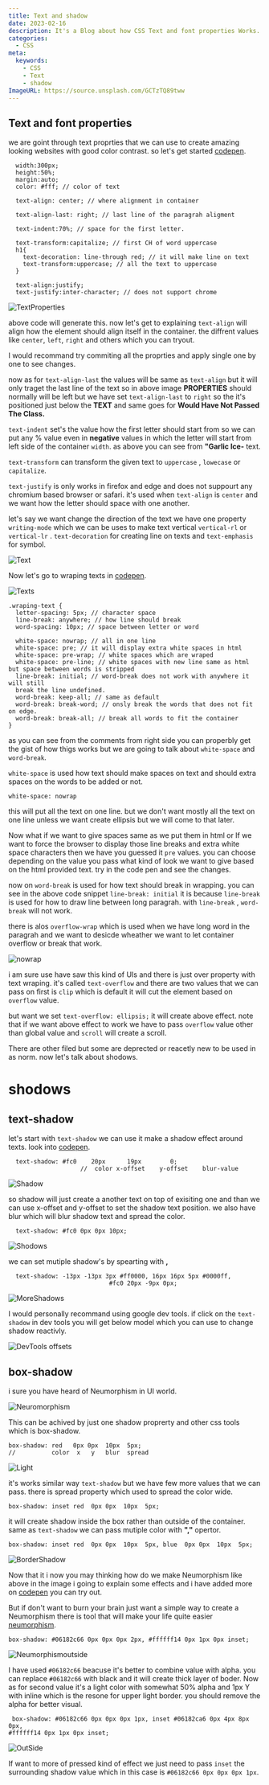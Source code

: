 ```yaml
---
title: Text and shadow
date: 2023-02-16
description: It's a Blog about how CSS Text and font properties Works.
categories:
  - CSS
meta:
  keywords:
    - CSS
    - Text
    - shadow
ImageURL: https://source.unsplash.com/GCTzTQ89tww
---
```


## Text and font properties

we are goint through text proprties that we can use to create amazing looking websites with good color contrast. so let's get started [codepen](https://codepen.io/Wolfie12/pen/qBYNOEV).

```
  width:300px;
  height:50%;
  margin:auto;
  color: #fff; // color of text

  text-align: center; // where alignment in container

  text-align-last: right; // last line of the paragrah aligment

  text-indent:70%; // space for the first letter.

  text-transform:capitalize; // first CH of word uppercase
  h1{
    text-decoration: line-through red; // it will make line on text
    text-transform:uppercase; // all the text to uppercase
  }

  text-align:justify;
  text-justify:inter-character; // does not support chrome
```

![TextProperties](https://ik.imagekit.io/5aalo5l7bu7/DevBlog/Text/Screenshot_2022-09-11_at_8.26.59_AM_8tP-XSPZ-V.png?ik-sdk-version=javascript-1.4.3&updatedAt=1676488099942)

above code will generate this. now let's get to explaining `text-align` will align how the element should align itself in the container. the diffrent values like `center`, `left`, `right` and others which you can tryout.

I would recommand try commiting all the proprties and apply single one by one to see changes.

now as for `text-align-last` the values will be same as `text-align` but it will only traget the last line of the text so in above image **PROPERTIES** should normally will be left but we have set `text-align-last` to `right` so the it's positioned just below the **TEXT** and same goes for **Would Have Not Passed The Class.**

`text-indent` set's the value how the first letter should start from so we can put any % value even in **negative** values in which the letter will start from left side of the container `width`. as above you can see from **"Garlic Ice-** text.

`text-transform` can transform the given text to `uppercase` , `lowecase` or `capitalize`.

`text-justify` is only works in firefox and edge and does not suppourt any chromium based browser or safari. it's used when `text-align` is `center` and we want how the letter should space with one another.

let's say we want change the direction of the text we have one property `writing-mode` which we can be uses to make text vertical `vertical-rl` or `vertical-lr` . `text-decoration` for creating line on texts and `text-emphasis` for symbol.

![Text](https://ik.imagekit.io/5aalo5l7bu7/DevBlog/Text/Screenshot_2022-09-11_at_2.28.46_PM_XfiI2F0vo.png?ik-sdk-version=javascript-1.4.3&updatedAt=1676488099810)

Now let's go to wraping texts in [codepen](https://codepen.io/Wolfie12/pen/qBYNOEV).

![Texts](https://ik.imagekit.io/5aalo5l7bu7/DevBlog/Text/Screenshot_2022-09-11_at_1.43.22_PM_MTtenUnrW1.png?ik-sdk-version=javascript-1.4.3&updatedAt=1676488099837)

```
.wraping-text {
  letter-spacing: 5px; // character space
  line-break: anywhere; // how line should break
  word-spacing: 10px; // space between letter or word

  white-space: nowrap; // all in one line
  white-space: pre; // it will display extra white spaces in html
  white-space: pre-wrap; // white spaces which are wraped
  white-space: pre-line; // white spaces with new line same as html but space between words is stripped
  line-break: initial; // word-break does not work with anywhere it will still
  break the line undefined.
  word-break: keep-all; // same as default
  word-break: break-word; // onsly break the words that does not fit on edge.
  word-break: break-all; // break all words to fit the container
}
```

as you can see from the comments from right side you can properbly get the gist of how thigs works but we are going to talk about `white-space` and `word-break`.

`white-space` is used how text should make spaces on text and should extra spaces on the words to be added or not.

    white-space: nowrap

this will put all the text on one line. but we don't want mostly all the text on one line unless we want create ellipsis but we will come to that later.

Now what if we want to give spaces same as we put them in html or If we want to force the browser to display those line breaks and extra white space characters then we have you guessed it `pre` values. you can choose depending on the value you pass what kind of look we want to give based on the html provided text. try in the code pen and see the changes.

now on `word-break` is used for how text should break in wrapping. you can see in the above code snippet `line-break: initial` it is because `line-break` is used for how to draw line between long paragrah. with `line-break` , `word-break` will not work.

there is alos `overflow-wrap` which is used when we have long word in the paragrah and we want to desicde wheather we want to let container overflow or break that work.

![nowrap](https://ik.imagekit.io/5aalo5l7bu7/DevBlog/Text/Screenshot_2022-09-11_at_2.12.59_PM_K_MHYhbpQ0.png?ik-sdk-version=javascript-1.4.3&updatedAt=1676488099816)

i am sure use have saw this kind of UIs and there is just over property with text wraping. it's called `text-overflow` and there are two values that we can pass on first is `clip` which is default it will cut the element based on `overflow` value.

but want we set `text-overflow: ellipsis;` it will create above effect. note that if we want above effect to work we have to pass `overflow` value other than global value and `scroll` will create a scroll.

There are other filed but some are deprected or reacetly new to be used in as norm. now let's talk about shodows.

# shodows

## text-shadow

let's start with `text-shadow` we can use it make a shadow effect around texts. look into [codepen](https://codepen.io/Wolfie12/pen/qBYNOEV).

      text-shadow: #fc0    20px      19px        0;
    					//  color x-offset    y-offset    blur-value

![Shadow](https://ik.imagekit.io/5aalo5l7bu7/DevBlog/Text/Screenshot_2022-09-11_at_7.08.02_PM_LmqE9TvSn.png?ik-sdk-version=javascript-1.4.3&updatedAt=1676488099789)

so shadow will just create a another text on top of exisiting one and than we can use x-offset and y-offset to set the shadow text position. we also have blur which will blur shadow text and
spread the color.

      text-shadow: #fc0 0px 0px 10px;

![Shodows](https://ik.imagekit.io/5aalo5l7bu7/DevBlog/Text/Screenshot_2022-09-11_at_7.14.06_PM_ggjItasiYa.png?ik-sdk-version=javascript-1.4.3&updatedAt=1676488099869)

we can set mutiple shadow's by spearting with **,**

      text-shadow: -13px -13px 3px #ff0000, 16px 16px 5px #0000ff,
    						    #fc0 20px -9px 0px;

![MoreShadows](https://ik.imagekit.io/5aalo5l7bu7/DevBlog/Text/Screenshot_2022-09-11_at_7.19.55_PM_i_PDCndaTu.png?ik-sdk-version=javascript-1.4.3&updatedAt=1676488099854)

I would personally recommand using google dev tools. if click on the `text-shadow` in dev tools you will get below model which you can use to change shadow reactivly.

![DevTools offsets](https://ik.imagekit.io/5aalo5l7bu7/DevBlog/Text/Screenshot_2022-09-11_at_7.07.29_PM_mT7RLuOqwv.png?ik-sdk-version=javascript-1.4.3&updatedAt=1676488099897)

## box-shadow

i sure you have heard of Neumorphism in UI world.

![Neuromorphism](https://ik.imagekit.io/5aalo5l7bu7/DevBlog/Text/Screenshot_2022-09-11_at_8.32.01_PM_RIRRhLxAy.png?ik-sdk-version=javascript-1.4.3&updatedAt=1676488102065)

This can be achived by just one shadow proprerty and other css tools which is box-shadow.

    box-shadow: red   0px 0px  10px  5px;
    //          color  x   y   blur  spread

![Light](https://ik.imagekit.io/5aalo5l7bu7/DevBlog/Text/Screenshot_2022-09-11_at_8.45.38_PM_6i3Wtcog3.png?ik-sdk-version=javascript-1.4.3&updatedAt=1676488102450)

it's works similar way `text-shadow` but we have few more values that we can pass. there is spread property which used to spread the color wide.

    box-shadow: inset red  0px 0px  10px  5px;

it will create shadow inside the box rather than outside of the container. same as `text-shadow` we can pass mutiple color with **","** opertor.

    box-shadow: inset red  0px 0px  10px  5px, blue  0px 0px  10px  5px;

![BorderShadow](https://ik.imagekit.io/5aalo5l7bu7/DevBlog/Text/Screenshot_2022-09-11_at_8.53.42_PM_gIOvgSsbm.png?ik-sdk-version=javascript-1.4.3&updatedAt=1676488102472)

Now that it i now you may thinking how do we make Neumorphism like above in the image i going to explain some effects and i have added more on [codepen](https://codepen.io/Wolfie12/pen/qBYNOEV) you can try out.

But if don't want to burn your brain just want a simple way to create a Neumorphism there is tool that will make your life quite easier [neumorphism](https://neumorphism.io/).

    box-shadow: #06182c66 0px 0px 0px 2px, #ffffff14 0px 1px 0px inset;

![Neumorphismoutside](https://ik.imagekit.io/5aalo5l7bu7/DevBlog/Text/Screenshot_2022-09-11_at_11.58.20_PM_Xo3lG_C9L.png?ik-sdk-version=javascript-1.4.3&updatedAt=1676488102483)

I have used `#06182c66` beacuse it's better to combine value with alpha. you can replace `#06182c66` with black and it will create thick layer of boder.
Now as for second value it's a light color with somewhat 50% alpha and 1px Y with inline which is the resone for upper light border. you should remove the alpha for better visual.

     box-shadow: #06182c66 0px 0px 0px 1px, inset #06182ca6 0px 4px 8px 0px,
    #ffffff14 0px 1px 0px inset;

![OutSide](https://ik.imagekit.io/5aalo5l7bu7/DevBlog/Text/Screenshot_2022-09-12_at_12.10.32_AM_FKQSoEk4bo.png?ik-sdk-version=javascript-1.4.3&updatedAt=1676488102501)

If want to more of pressed kind of effect we just need to pass `inset` the surrounding shadow value which in this case is `#06182c66 0px 0px 0px 1px`.
